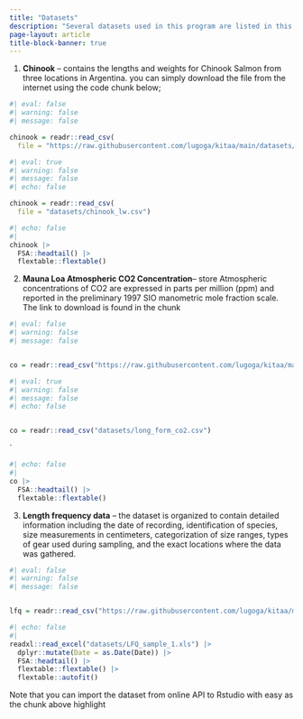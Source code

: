 ```yaml
---
title: "Datasets"
description: "Several datasets used in this program are listed in this page, which also provide codes on how to import them"
page-layout: article
title-block-banner: true
---
```


<!-- ### [Datasets]{style="background: lightblue; color: color"} -->

1.  **Chinook** -- contains the lengths and weights for Chinook Salmon from three locations in Argentina. you can simply download the file from the internet using the code chunk below;

```r
#| eval: false
#| warning: false
#| message: false

chinook = readr::read_csv(
  file = "https://raw.githubusercontent.com/lugoga/kitaa/main/datasets/chinook_lw.csv")


```

```r
#| eval: true
#| warning: false
#| message: false
#| echo: false

chinook = readr::read_csv(
  file = "datasets/chinook_lw.csv")


```

```r
#| echo: false
#| 
chinook |> 
  FSA::headtail() |> 
  flextable::flextable()
```

2.  **Mauna Loa Atmospheric CO2 Concentration**-- store Atmospheric concentrations of CO2 are expressed in parts per million (ppm) and reported in the preliminary 1997 SIO manometric mole fraction scale. The link to download is found in the chunk

```r
#| eval: false
#| warning: false
#| message: false


co = readr::read_csv("https://raw.githubusercontent.com/lugoga/kitaa/main/datasets/long_form_co2.csv")
```

```r
#| eval: true
#| warning: false
#| message: false
#| echo: false


co = readr::read_csv("datasets/long_form_co2.csv")
```

\`

```r
#| echo: false
#| 
co |> 
  FSA::headtail() |> 
  flextable::flextable()
```



3. **Length frequency data** -- the dataset is organized to contain detailed information including the date of recording, identification of species, size measurements in centimeters, categorization of size ranges, types of gear used during sampling, and the exact locations where the data was gathered.



```r
#| eval: false
#| warning: false
#| message: false


lfq = readr::read_csv("https://raw.githubusercontent.com/lugoga/kitaa/main/datasets/LFQ_sample_1.xls")

```

```r
#| echo: false
#| 
readxl::read_excel("datasets/LFQ_sample_1.xls") |> 
  dplyr::mutate(Date = as.Date(Date)) |> 
  FSA::headtail() |> 
  flextable::flextable() |> 
  flextable::autofit()
```


::: callout-note
Note that you can import the dataset from online API to Rstudio with easy as the chunk above highlight

:::
